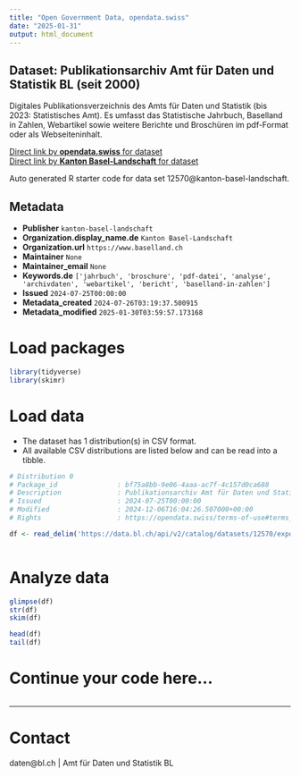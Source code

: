 ```yaml
---
title: "Open Government Data, opendata.swiss"
date: "2025-01-31"
output: html_document
---
```


## Dataset: Publikationsarchiv Amt für Daten und Statistik BL (seit 2000)

Digitales Publikationsverzeichnis des Amts für Daten und Statistik (bis 2023: Statistisches Amt). Es umfasst das Statistische Jahrbuch, Baselland in Zahlen, Webartikel sowie weitere Berichte und Broschüren im pdf-Format oder als Webseiteninhalt.

[Direct link by **opendata.swiss** for dataset](https://opendata.swiss/de/dataset/publikationsarchiv-amt-fur-daten-und-statistik-bl-seit-2000)<br>
[Direct link by **Kanton Basel-Landschaft** for dataset](https://data.bl.ch/explore/dataset/12570/)

Auto generated R starter code for data set 12570@kanton-basel-landschaft.

## Metadata

- **Publisher** `kanton-basel-landschaft`
- **Organization.display_name.de** `Kanton Basel-Landschaft`
- **Organization.url** `https://www.baselland.ch`
- **Maintainer** `None`
- **Maintainer_email** `None`
- **Keywords.de** `['jahrbuch', 'broschure', 'pdf-datei', 'analyse', 'archivdaten', 'webartikel', 'bericht', 'baselland-in-zahlen']`
- **Issued** `2024-07-25T00:00:00`
- **Metadata_created** `2024-07-26T03:19:37.500915`
- **Metadata_modified** `2025-01-30T03:59:57.173168`


# Load packages

```r

library(tidyverse)
library(skimr)

```

# Load data

-   The dataset has 1 distribution(s) in CSV format.
-   All available CSV distributions are listed below and can be read into a tibble.

```r

# Distribution 0
# Package_id               : bf75a8bb-9e06-4aaa-ac7f-4c157d0ca688
# Description              : Publikationsarchiv Amt für Daten und Statistik BL (seit 2000) (csv)
# Issued                   : 2024-07-25T00:00:00
# Modified                 : 2024-12-06T16:04:26.507000+00:00
# Rights                   : https://opendata.swiss/terms-of-use#terms_by

df <- read_delim('https://data.bl.ch/api/v2/catalog/datasets/12570/exports/csv?use_labels=true')



```

# Analyze data

```r

glimpse(df)
str(df)
skim(df)

head(df)
tail(df)

```

# Continue your code here...

```r

```

------------------------------------------------------------------------

# Contact

daten@bl.ch | Amt für Daten und Statistik BL
